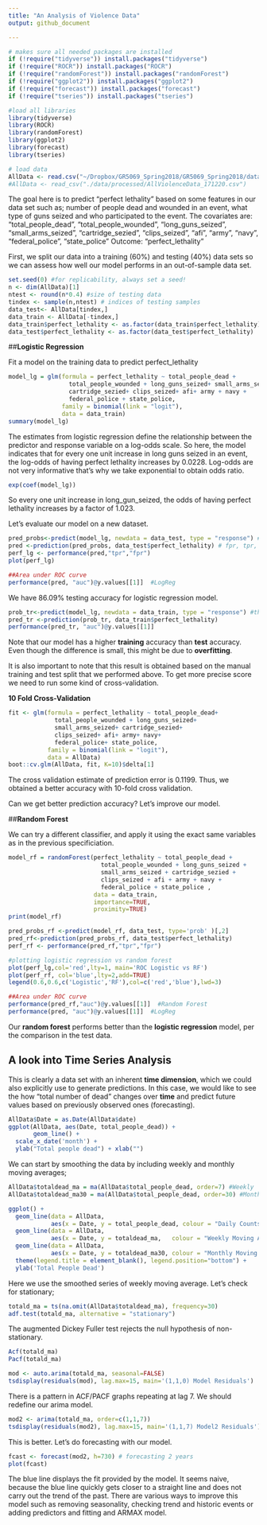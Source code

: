```yaml
---
title: "An Analysis of Violence Data"
output: github_document

---
```

```r
# makes sure all needed packages are installed
if (!require("tidyverse")) install.packages("tidyverse")
if (!require("ROCR")) install.packages("ROCR")
if (!require("randomForest")) install.packages("randomForest")
if (!require("ggplot2")) install.packages("ggplot2")
if (!require("forecast")) install.packages("forecast")
if (!require("tseries")) install.packages("tseries")

#load all libraries
library(tidyverse)
library(ROCR)
library(randomForest)
library(ggplot2)
library(forecast)
library(tseries)

# load data
AllData <- read.csv("~/Dropbox/GR5069_Spring2018/GR5069_Spring2018/data_challenges/data/processed/AllViolenceData_171220.csv")
#AllData <- read_csv("./data/processed/AllViolenceData_171220.csv")
```
The goal here is to predict "perfect lethality" based on some features in our data set such as; number of people dead and wounded in an event, what type of guns seized and who participated to the event. The covariates are: "total_people_dead", "total_people_wounded", "long_guns_seized", "small_arms_seized", "cartridge_sezied", "clips_seized", "afi", "army", "navy", "federal_police", "state_police"
Outcome: "perfect_lethality"

First, we split our data into a training (60%) and testing (40%) data sets so we can assess how well our model performs in an out-of-sample data set.

```r
set.seed(0) #for replicability, always set a seed!
n <- dim(AllData)[1]
ntest <- round(n*0.4) #size of testing data
tindex <- sample(n,ntest) # indices of testing samples
data_test<- AllData[tindex,]
data_train <- AllData[-tindex,]
data_train$perfect_lethality <- as.factor(data_train$perfect_lethality)
data_test$perfect_lethality <- as.factor(data_test$perfect_lethality)
```

##**Logistic Regression**

Fit a model on the training data to predict perfect_lethality
```r
model_lg = glm(formula = perfect_lethality ~ total_people_dead + 
                 total_people_wounded + long_guns_seized+ small_arms_seized +
                 cartridge_sezied+ clips_seized+ afi+ army + navy + 
                 federal_police + state_police, 
               family = binomial(link = "logit"), 
               data = data_train)
summary(model_lg)
```
The estimates from logistic regression define the relationship between the predictor and response variable on a log-odds scale. So here, the model indicates that for every one unit increase in long guns seized in an event, the log-odds of having perfect lethality increases by 0.0228. Log-odds are not very informative that's why we take exponential to obtain odds ratio. 

```r
exp(coef(model_lg))
```
So every one unit increase in long_gun_seized, the odds of having perfect lethality increases by a factor of 1.023.

Let's evaluate our model on a new dataset. 
```r
pred_probs<-predict(model_lg, newdata = data_test, type = "response") # probabilities 
pred <-prediction(pred_probs, data_test$perfect_lethality) # fpr, tpr, and labels
perf_lg <- performance(pred,"tpr","fpr")
plot(perf_lg)
```

```r
##Area under ROC curve
performance(pred, "auc")@y.values[[1]]  #LogReg
```
We have 86.09% testing accuracy for logistic regression model.
```r
prob_tr<-predict(model_lg, newdata = data_train, type = "response") #this gives us probabilities
pred_tr <-prediction(prob_tr, data_train$perfect_lethality)
performance(pred_tr, "auc")@y.values[[1]]
```
Note that our model has a higher **training** accuracy than **test** accuracy. Even though the difference is small, this might be due to **overfitting**. 

It is also important to note that this result is obtained based on the manual training and test split that we performed above. To get more precise score we need to run some kind of cross-validation. 

**10 Fold Cross-Validation**
```r
fit <- glm(formula = perfect_lethality ~ total_people_dead+ 
             total_people_wounded + long_guns_seized+ 
             small_arms_seized+ cartridge_sezied+ 
             clips_seized+ afi+ army+ navy+ 
             federal_police+ state_police, 
           family = binomial(link = "logit"),
           data = AllData)
boot::cv.glm(AllData, fit, K=10)$delta[1]
```

The cross validation estimate of prediction error is 0.1199. Thus, we obtained a better accuracy with 10-fold cross validation. 



Can we get better prediction accuracy? Let's improve our model. 

##**Random Forest**

We can try a different classifier, and apply it using the exact same variables as in the previous specificiation.

```r
model_rf = randomForest(perfect_lethality ~ total_people_dead + 
                          total_people_wounded + long_guns_seized + 
                          small_arms_seized + cartridge_sezied + 
                          clips_seized + afi + army + navy + 
                          federal_police + state_police , 
                        data = data_train, 
                        importance=TRUE, 
                        proximity=TRUE)
print(model_rf)
```

```r
pred_probs_rf <-predict(model_rf, data_test, type='prob' )[,2]
pred_rf<-prediction(pred_probs_rf, data_test$perfect_lethality)
perf_rf <- performance(pred_rf,"tpr","fpr")

#plotting logistic regression vs random forest
plot(perf_lg,col='red',lty=1, main='ROC Logistic vs RF')
plot(perf_rf, col='blue',lty=2,add=TRUE)
legend(0.6,0.6,c('Logistic','RF'),col=c('red','blue'),lwd=3)
```

```r
##Area under ROC curve
performance(pred_rf,"auc")@y.values[[1]]  #Random Forest
performance(pred, "auc")@y.values[[1]]  #LogReg
```
Our **random forest** performs better than the **logistic regression** model, per the comparison in the test data. 


## **A look into Time Series Analysis**

This is clearly a data set with an inherent **time dimension**, which we could also explicitly use to generate predictions. In this case, we would like to see the how "total number of dead" changes over **time** and predict future values based on previously observed ones (forecasting). 

```r
AllData$Date = as.Date(AllData$date)
ggplot(AllData, aes(Date, total_people_dead)) +
       geom_line() + 
  scale_x_date('month') + 
  ylab("Total people dead") + xlab("")
```

We can start by smoothing the data by including weekly and monthly moving averages; 
```r
AllData$totaldead_ma = ma(AllData$total_people_dead, order=7) #Weekly
AllData$totaldead_ma30 = ma(AllData$total_people_dead, order=30) #Monthly

ggplot() + 
  geom_line(data = AllData, 
            aes(x = Date, y = total_people_dead, colour = "Daily Counts")) +
  geom_line(data = AllData, 
            aes(x = Date, y = totaldead_ma,   colour = "Weekly Moving Average"))+  
  geom_line(data = AllData, 
            aes(x = Date, y = totaldead_ma30, colour = "Monthly Moving Average"))+
  theme(legend.title = element_blank(), legend.position="bottom") + 
  ylab('Total People Dead')
```

Here we use the smoothed series of weekly moving average. Let's check for stationary; 

```r
totald_ma = ts(na.omit(AllData$totaldead_ma), frequency=30)
adf.test(totald_ma, alternative = "stationary")
```
The augmented Dickey Fuller test rejects the null hypothesis of non-stationary. 

```r
Acf(totald_ma)
Pacf(totald_ma)
```

```r
mod <- auto.arima(totald_ma, seasonal=FALSE)
tsdisplay(residuals(mod), lag.max=15, main='(1,1,0) Model Residuals')
```

There is a pattern in ACF/PACF graphs repeating at lag 7. We should redefine our arima model. 

```r
mod2 <- arima(totald_ma, order=c(1,1,7))
tsdisplay(residuals(mod2), lag.max=15, main='(1,1,7) Model2 Residuals')
```

This is better. Let's do forecasting with our model. 

```r
fcast <- forecast(mod2, h=730) # forecasting 2 years
plot(fcast)
```

The blue line displays the fit provided by the model. It seems naive, because the blue line quickly gets closer to a straight line and does not carry out the trend of the past. There are various ways to improve this model such as removing seasonality, checking trend and historic events or adding predictors and fitting and ARMAX model. 
